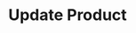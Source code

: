 ---
title: 'Update Product'
openapi: 'PUT /products/{id}'
description: 'Update an existing product'
---